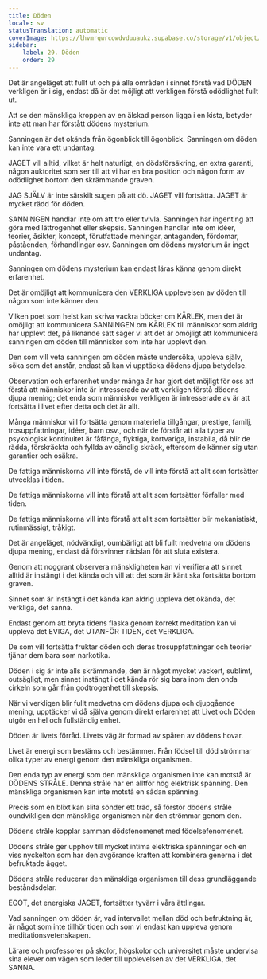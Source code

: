 ```yaml
---
title: Döden
locale: sv
statusTranslation: automatic
coverImage: https://lhvmrqwrcowdvduuaukz.supabase.co/storage/v1/object/public/strapi-uploads/small_cover-educacion-fundamental.webp-2d51a7828a2b1309555be27f7e2a61a0.webp
sidebar:
    label: 29. Döden
    order: 29
---
```

Det är angeläget att fullt ut och på alla områden i sinnet förstå vad DÖDEN verkligen är i sig, endast då är det möjligt att verkligen förstå odödlighet fullt ut.

Att se den mänskliga kroppen av en älskad person ligga i en kista, betyder inte att man har förstått dödens mysterium.

Sanningen är det okända från ögonblick till ögonblick. Sanningen om döden kan inte vara ett undantag.

JAGET vill alltid, vilket är helt naturligt, en dödsförsäkring, en extra garanti, någon auktoritet som ser till att vi har en bra position och någon form av odödlighet bortom den skrämmande graven.

JAG SJÄLV är inte särskilt sugen på att dö. JAGET vill fortsätta. JAGET är mycket rädd för döden.

SANNINGEN handlar inte om att tro eller tvivla. Sanningen har ingenting att göra med lättrogenhet eller skepsis. Sanningen handlar inte om idéer, teorier, åsikter, koncept, förutfattade meningar, antaganden, fördomar, påståenden, förhandlingar osv. Sanningen om dödens mysterium är inget undantag.

Sanningen om dödens mysterium kan endast läras känna genom direkt erfarenhet.

Det är omöjligt att kommunicera den VERKLIGA upplevelsen av döden till någon som inte känner den.

Vilken poet som helst kan skriva vackra böcker om KÄRLEK, men det är omöjligt att kommunicera SANNINGEN om KÄRLEK till människor som aldrig har upplevt det, på liknande sätt säger vi att det är omöjligt att kommunicera sanningen om döden till människor som inte har upplevt den.

Den som vill veta sanningen om döden måste undersöka, uppleva själv, söka som det anstår, endast så kan vi upptäcka dödens djupa betydelse.

Observation och erfarenhet under många år har gjort det möjligt för oss att förstå att människor inte är intresserade av att verkligen förstå dödens djupa mening; det enda som människor verkligen är intresserade av är att fortsätta i livet efter detta och det är allt.

Många människor vill fortsätta genom materiella tillgångar, prestige, familj, trosuppfattningar, idéer, barn osv., och när de förstår att alla typer av psykologisk kontinuitet är fåfänga, flyktiga, kortvariga, instabila, då blir de rädda, förskräckta och fyllda av oändlig skräck, eftersom de känner sig utan garantier och osäkra.

De fattiga människorna vill inte förstå, de vill inte förstå att allt som fortsätter utvecklas i tiden.

De fattiga människorna vill inte förstå att allt som fortsätter förfaller med tiden.

De fattiga människorna vill inte förstå att allt som fortsätter blir mekanistiskt, rutinmässigt, tråkigt.

Det är angeläget, nödvändigt, oumbärligt att bli fullt medvetna om dödens djupa mening, endast då försvinner rädslan för att sluta existera.

Genom att noggrant observera mänskligheten kan vi verifiera att sinnet alltid är instängt i det kända och vill att det som är känt ska fortsätta bortom graven.

Sinnet som är instängt i det kända kan aldrig uppleva det okända, det verkliga, det sanna.

Endast genom att bryta tidens flaska genom korrekt meditation kan vi uppleva det EVIGA, det UTANFÖR TIDEN, det VERKLIGA.

De som vill fortsätta fruktar döden och deras trosuppfattningar och teorier tjänar dem bara som narkotika.

Döden i sig är inte alls skrämmande, den är något mycket vackert, sublimt, outsägligt, men sinnet instängt i det kända rör sig bara inom den onda cirkeln som går från godtrogenhet till skepsis.

När vi verkligen blir fullt medvetna om dödens djupa och djupgående mening, upptäcker vi då själva genom direkt erfarenhet att Livet och Döden utgör en hel och fullständig enhet.

Döden är livets förråd. Livets väg är formad av spåren av dödens hovar.

Livet är energi som bestäms och bestämmer. Från födsel till död strömmar olika typer av energi genom den mänskliga organismen.

Den enda typ av energi som den mänskliga organismen inte kan motstå är DÖDENS STRÅLE. Denna stråle har en alltför hög elektrisk spänning. Den mänskliga organismen kan inte motstå en sådan spänning.

Precis som en blixt kan slita sönder ett träd, så förstör dödens stråle oundvikligen den mänskliga organismen när den strömmar genom den.

Dödens stråle kopplar samman dödsfenomenet med födelsefenomenet.

Dödens stråle ger upphov till mycket intima elektriska spänningar och en viss nyckelton som har den avgörande kraften att kombinera generna i det befruktade ägget.

Dödens stråle reducerar den mänskliga organismen till dess grundläggande beståndsdelar.

EGOT, det energiska JAGET, fortsätter tyvärr i våra ättlingar.

Vad sanningen om döden är, vad intervallet mellan död och befruktning är, är något som inte tillhör tiden och som vi endast kan uppleva genom meditationsvetenskapen.

Lärare och professorer på skolor, högskolor och universitet måste undervisa sina elever om vägen som leder till upplevelsen av det VERKLIGA, det SANNA.

